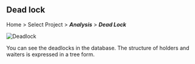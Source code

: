## Dead lock

Home > Select Project > **_Analysis_** > **_Dead Lock_**

![Deadlock](/img/analysis-deadlock.png)

You can see the deadlocks in the database. The structure of holders and waiters is expressed in a tree form.
